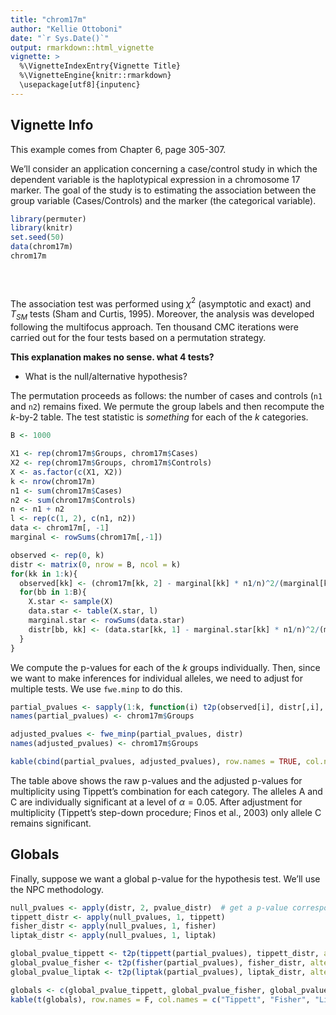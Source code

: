 ```yaml
---
title: "chrom17m"
author: "Kellie Ottoboni"
date: "`r Sys.Date()`"
output: rmarkdown::html_vignette
vignette: >
  %\VignetteIndexEntry{Vignette Title}
  %\VignetteEngine{knitr::rmarkdown}
  \usepackage[utf8]{inputenc}
---
```


## Vignette Info

This example comes from Chapter 6, page 305-307.

We'll consider an application concerning a case/control study in which the dependent variable is the haplotypical expression in a chromosome 17 marker. The goal of the study is to estimating the association between the group variable (Cases/Controls) and the marker (the categorical variable).
```r
library(permuter)
library(knitr)
set.seed(50)
data(chrom17m)
chrom17m


 


```
The association test was performed using $\chi^2$ (asymptotic and exact) and $T_{SM}$ tests (Sham and Curtis, 1995). Moreover, the analysis was developed following the multifocus approach. Ten thousand CMC iterations were carried out for the four tests based on a permutation strategy.

**This explanation makes no sense. what 4 tests?**

- What is the null/alternative hypothesis?

The permutation proceeds as follows: the number of cases and controls (`n1` and `n2`) remains fixed.  We permute the group labels and then recompute the $k$-by-2 table.  The test statistic is *something* for each of the $k$ categories.
```r
B <- 1000

X1 <- rep(chrom17m$Groups, chrom17m$Cases)
X2 <- rep(chrom17m$Groups, chrom17m$Controls)
X <- as.factor(c(X1, X2))
k <- nrow(chrom17m)
n1 <- sum(chrom17m$Cases)
n2 <- sum(chrom17m$Controls)
n <- n1 + n2
l <- rep(c(1, 2), c(n1, n2))
data <- chrom17m[, -1]
marginal <- rowSums(chrom17m[,-1])

observed <- rep(0, k)
distr <- matrix(0, nrow = B, ncol = k)
for(kk in 1:k){
  observed[kk] <- (chrom17m[kk, 2] - marginal[kk] * n1/n)^2/(marginal[kk] * n1/n)
  for(bb in 1:B){
    X.star <- sample(X)
    data.star <- table(X.star, l)
    marginal.star <- rowSums(data.star)
    distr[bb, kk] <- (data.star[kk, 1] - marginal.star[kk] * n1/n)^2/(marginal.star[kk] * n1/n)
  }
}
```

We compute the p-values for each of the $k$ groups individually.  Then, since we want to make inferences for individual alleles, we need to adjust for multiple tests.  We use `fwe.minp` to do this.

```r
partial_pvalues <- sapply(1:k, function(i) t2p(observed[i], distr[,i], alternative="greater"))
names(partial_pvalues) <- chrom17m$Groups

adjusted_pvalues <- fwe_minp(partial_pvalues, distr)
names(adjusted_pvalues) <- chrom17m$Groups

kable(cbind(partial_pvalues, adjusted_pvalues), row.names = TRUE, col.names = c("Partial P-values", "Adjusted P-values"))

```

The table above shows the raw p-values and the adjusted p-values for multiplicity using Tippett's combination for each category. The alleles A and C are individually significant at a level of $\alpha = 0.05$. After adjustment for multiplicity (Tippett's step-down procedure; Finos et al., 2003) only allele C remains significant.

## Globals
Finally, suppose we want a global p-value for the hypothesis test.  We'll use the NPC methodology.
```r
null_pvalues <- apply(distr, 2, pvalue_distr)  # get a p-value corresponding to each null test statistic
tippett_distr <- apply(null_pvalues, 1, tippett)
fisher_distr <- apply(null_pvalues, 1, fisher)
liptak_distr <- apply(null_pvalues, 1, liptak)

global_pvalue_tippett <- t2p(tippett(partial_pvalues), tippett_distr, alternative="greater")
global_pvalue_fisher <- t2p(fisher(partial_pvalues), fisher_distr, alternative="greater")
global_pvalue_liptak <- t2p(liptak(partial_pvalues), liptak_distr, alternative="greater")

globals <- c(global_pvalue_tippett, global_pvalue_fisher, global_pvalue_liptak)
kable(t(globals), row.names = F, col.names = c("Tippett", "Fisher", "Liptak"))
```